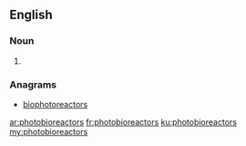 ==English==

===Noun===
{{head|en|plural}}

# {{plural of|photobioreactor|lang=en}}

===Anagrams===
* [[biophotoreactors#English|biophotoreactors]]

[[ar:photobioreactors]]
[[fr:photobioreactors]]
[[ku:photobioreactors]]
[[my:photobioreactors]]